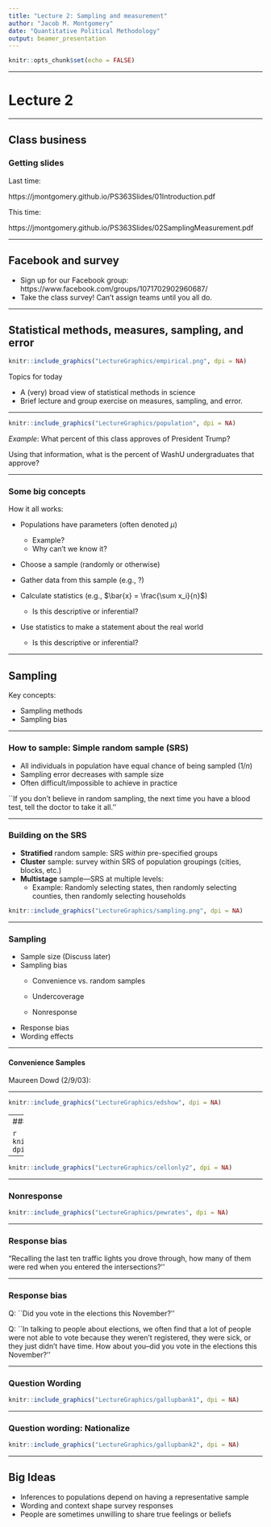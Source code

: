 ```yaml
---
title: "Lecture 2: Sampling and measurement"
author: "Jacob M. Montgomery"
date: "Quantitative Political Methodology"
output: beamer_presentation
---
```


```r
knitr::opts_chunk$set(echo = FALSE)
```



----

# Lecture 2

----


## Class business

### Getting slides

Last time:

https://jmontgomery.github.io/PS363Slides/01Introduction.pdf


This time:

https://jmontgomery.github.io/PS363Slides/02SamplingMeasurement.pdf


----

## Facebook and survey

- Sign up for our Facebook group: https://www.facebook.com/groups/1071702902960687/
- Take the class survey!  Can't assign teams until you all do.

----

## Statistical methods, measures, sampling, and error

```r
knitr::include_graphics("LectureGraphics/empirical.png", dpi = NA)
```

Topics for today

- A (very) broad view of statistical methods in science
- Brief lecture and group exercise on measures, sampling, and error.

----



```r
knitr::include_graphics("LectureGraphics/population", dpi = NA)
```

\pause
*Example*: What percent of this class approves of President Trump?

Using that information, what is the percent of WashU undergraduates that approve?


----

### Some big concepts

How it all works:

- Populations \pause have parameters \pause (often denoted $\mu$)
    - Example? \pause
    - Why can't we know it?
- Choose a sample (randomly or otherwise) \pause
- Gather data from this sample (e.g., ?) \pause
-  Calculate statistics \pause (e.g., $\bar{x} = \frac{\sum x_i}{n}$) \pause
    
    - Is this descriptive or inferential? \pause
- Use statistics to make a statement about the real world \pause

    - Is this descriptive or inferential?

----

## Sampling

Key concepts:

- Sampling methods
- Sampling bias

----


### How to sample: Simple random sample (SRS)

- All individuals in population have equal chance of being sampled ($1/n$) \pause
- Sampling error decreases with sample size \pause
- Often difficult/impossible to achieve in practice \pause

``If you don't believe in random sampling, the next time you have a blood test, tell the doctor to take it all.''


----

### Building on the SRS


- **Stratified** random sample: SRS *within* pre-specified groups  
- **Cluster** sample: survey within SRS of population groupings (cities, blocks, etc.) 
- **Multistage** sample---SRS at multiple levels:
    - Example: Randomly selecting states, then randomly selecting counties, then randomly selecting households

```r
knitr::include_graphics("LectureGraphics/sampling.png", dpi = NA)
```

----

### Sampling


- Sample size (Discuss later)
- Sampling bias
    - Convenience vs. random samples
    
    - Undercoverage
		
    - Nonresponse
- Response bias
- Wording effects


----

#### Convenience Samples

Maureen Dowd (2/9/03):
\begin{quote}
Most Americans are willing to give Mr. Bush his war even though they are dubious that it will curb terror.
\vspace{10pt}
A CNN online poll shows that 82 percent think going to war with Iraq will provoke another attack on the U.S., as opposed to 13 percent who think it will prevent one.\end{quote}

---


```r
knitr::include_graphics("LectureGraphics/edshow", dpi = NA)
```

---
### Undercoverage

```r
knitr::include_graphics("LectureGraphics/cellonly", dpi = NA)
```

----


```r
knitr::include_graphics("LectureGraphics/cellonly2", dpi = NA)
```

----

### Nonresponse

```r
knitr::include_graphics("LectureGraphics/pewrates", dpi = NA)
```


---- 


### Response bias
	
"Recalling the last ten traffic lights you drove through, how many of them were red when you entered the intersections?'' 

----


### Response bias

Q: ``Did you vote in the elections this November?''  \pause
\vspace{10pt}

Q: ``In talking to people about elections, we often find that a lot of people were not able to vote because they weren't registered, they were sick, or they just didn't have time.
How about you--did you vote in the elections this November?''

----

###  Question Wording

```r
knitr::include_graphics("LectureGraphics/gallupbank1", dpi = NA)
```

----

### Question wording: Nationalize

```r
knitr::include_graphics("LectureGraphics/gallupbank2", dpi = NA)
```


----

## Big Ideas

- Inferences to populations depend on having a representative sample
- Wording and context shape survey responses
- People are sometimes unwilling to share true feelings or beliefs


